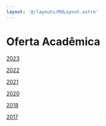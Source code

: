 ```yaml
---
layout: '@/layouts/MdLayout.astro'
---
```






Oferta Acadêmica
================








[2023](horarios/2023)


[2022](horarios/2022)


[2021](horarios/2021)


[2020](horarios/copy_of_2018)


[2018](horarios/2018)


[2017](horarios/2017)










